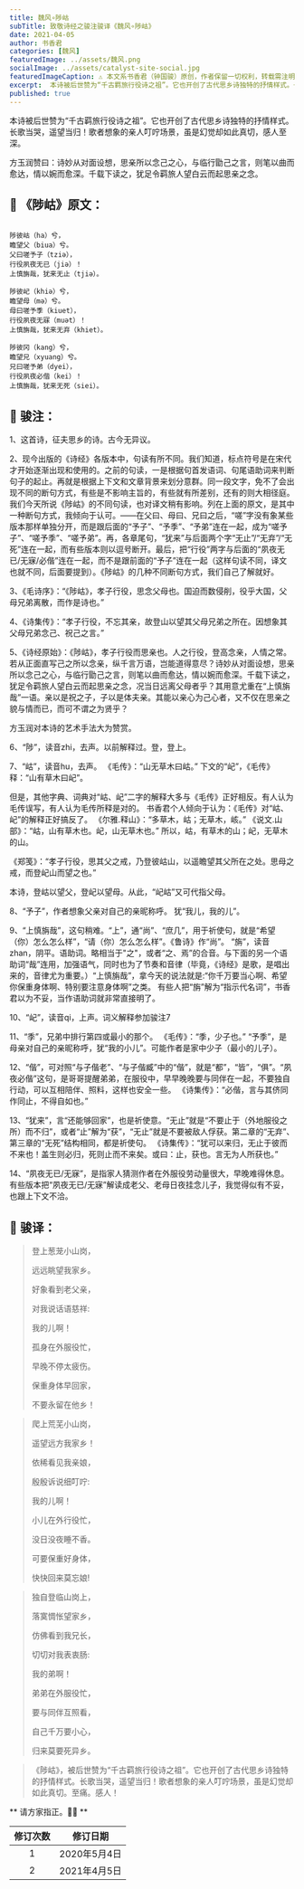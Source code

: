 ```yaml
---
title: 魏风∘陟岵
subTitle: 致敬诗经之骏注骏译《魏风∘陟岵》 
date: 2021-04-05 
author: 书香君
categories: [魏风]
featuredImage: ../assets/魏风.png
socialImage: ../assets/catalyst-site-social.jpg
featuredImageCaption: ⚠️️ 本文系书香君（钟国骏）原创，作者保留一切权利，转载需注明出处。
excerpt:  本诗被后世赞为“千古羁旅行役诗之祖”。它也开创了古代思乡诗独特的抒情样式。长歌当哭，遥望当归！歌者想象的亲人叮咛场景，虽是幻觉却如此真切，感人至深。  方玉润赞曰：诗妙从对面设想，思亲所以念己之心，与临行勖己之言，则笔以曲而愈达，情以婉而愈深。千载下读之，犹足令羁旅人望白云而起 
published: true
---
```


本诗被后世赞为“千古羁旅行役诗之祖”。它也开创了古代思乡诗独特的抒情样式。长歌当哭，遥望当归！歌者想象的亲人叮咛场景，虽是幻觉却如此真切，感人至深。

方玉润赞曰：诗妙从对面设想，思亲所以念己之心，与临行勖己之言，则笔以曲而愈达，情以婉而愈深。千载下读之，犹足令羁旅人望白云而起思亲之念。

## 🌼 《陟岵》原文：
```

陟彼岵（ha）兮，
瞻望父（biua）兮。
父曰嗟予子（tziə），
行役夙夜无已（jiə）！
上慎旃哉，犹来无止（tjiə）。

陟彼屺（khiə）兮，
瞻望母（mə）兮。
母曰嗟予季（kiuet），
行役夙夜无寐（muət）！
上慎旃哉，犹来无弃（khiet）。

陟彼冈（kang）兮，
瞻望兄（xyuang）兮。
兄曰嗟予弟（dyei），
行役夙夜必偕（kei）！
上慎旃哉，犹来无死（siei）。

```
## 🍁️ 骏注：

1、这首诗，征夫思乡的诗。古今无异议。

2、现今出版的《诗经》各版本中，句读有所不同。我们知道，标点符号是在宋代才开始逐渐出现和使用的。之前的句读，一是根据句首发语词、句尾语助词来判断句子的起止。再就是根据上下文和文章背景来划分意群。同一段文字，免不了会出现不同的断句方式，有些是不影响主旨的，有些就有所差别，还有的则大相径庭。我们今天所说《陟岵》的不同句读，也对译文稍有影响。列在上面的原文，是其中一种断句方式，我倾向于认可。——在父曰、母曰、兄曰之后，“嗟”字没有象某些版本那样单独分开，而是跟后面的“予子”、“予季”、“予弟”连在一起，成为“嗟予子”、“嗟予季”、“嗟予弟”。再，各章尾句，“犹来”与后面两个字“无止”/“无弃”/“无死”连在一起，而有些版本则以逗号断开。最后，把“行役”两字与后面的“夙夜无已/无寐/必偕”连在一起，而不是跟前面的“予子”连在一起（这样句读不同，译文也就不同，后面要提到）。《陟岵》的几种不同断句方式，我们自己了解就好。

3、《毛诗序》：“《陟岵》，孝子行役，思念父母也。国迫而数侵削，役乎大国，父母兄弟离散，而作是诗也。”

4、《诗集传》：“孝子行役，不忘其亲，故登山以望其父母兄弟之所在。因想象其父母兄弟念己、祝己之言。”

5、《诗经原始》：《陟岵》，孝子行役而思亲也。人之行役，登高念亲，人情之常。若从正面直写己之所以念亲，纵千言万语，岂能道得意尽？诗妙从对面设想，思亲所以念己之心，与临行勖己之言，则笔以曲而愈达，情以婉而愈深。千载下读之，犹足令羁旅人望白云而起思亲之念，况当日远离父母者乎？其用意尤重在“上慎旃哉”一语。亲以是祝之子，子以是体夫亲。其能以亲心为己心者，又不仅在思亲之貌与情而已，而可不谓之为贤乎？

方玉润对本诗的艺术手法大为赞赏。

6、“陟”，读音zhi，去声。以前解释过。登，登上。

7、“岵”，读音hu，去声。
《毛传》：“山无草木曰岵。”
下文的“屺”，《毛传》释：“山有草木曰屺”。

但是，其他字典、词典对“岵、屺”二字的解释大多与《毛传》正好相反。有人认为毛传误写，有人认为毛传所释是对的。
书香君个人倾向于认为：《毛传》对“岵、屺”的解释正好搞反了。
《尔雅.释山》：“多草木，岵；无草木，峐。”
《说文.山部》：“岵，山有草木也。屺，山无草木也。”
所以，岵，有草木的山；屺，无草木的山。

《郑笺》：“孝子行役，思其父之戒，乃登彼岵山，以遥瞻望其父所在之处。思母之戒，而登屺山而望之也。”

本诗，登岵以望父，登屺以望母。从此，“屺岵”又可代指父母。

8、“予子”，作者想象父亲对自己的亲昵称呼。 犹“我儿，我的儿”。

9、“上慎旃哉”，这句稍难。“上”，通“尚”、“庶几”，用于祈使句，就是“希望（你）怎么怎么样”，“请（你）怎么怎么样”。《鲁诗》作“尚”。
“旃”，读音zhan，阴平。语助词。略相当于"之"，或者“之、焉”的合音。与下面的另一个语助词“哉”连用，加强语气，同时也为了节奏和音律（毕竟，《诗经》是歌，是唱出来的，音律尤为重要。）“上慎旃哉”，拿今天的说法就是:“你千万要当心啊、希望你保重身体啊、特别要注意身体啊”之类。
有些人把“旃”解为“指示代名词”，书香君以为不妥，当作语助词就非常直接明了。

10、“屺”，读音qi，上声。词义解释参加骏注7

11、“季”，兄弟中排行第四或最小的那个。
《毛传》：“季，少子也。”
“予季”，是母亲对自己的亲昵称呼，犹“我的小儿”。可能作者是家中少子（最小的儿子）。

12、“偕”，可对照“与子偕老”、“与子偕臧”中的“偕”，就是“都”，“皆”，“俱”。“夙夜必偕”这句，是哥哥提醒弟弟，在服役中，早早晚晚要与同伴在一起，不要独自行动，可以互相陪伴、照料，这样也安全一些。
《诗集传》：“必偕，言与其侪同作同止，不得自如也。”

13、“犹来”，言“还能够回家”，也是祈使意。“无止”就是“不要止于（外地服役之所）而不归”，或者“止”解为“获”，“无止”就是不要被敌人俘获。第二章的“无弃”、第三章的“无死”结构相同，都是祈使句。
《诗集传》：“犹可以来归，无止于彼而不来也！盖生则必归，死则止而不来矣。或曰：止，获也。言无为人所获也。”

14、“夙夜无已/无寐”，是指家人猜测作者在外服役劳动量很大，早晚难得休息。有些版本把“夙夜无已/无寐”解读成老父、老母日夜挂念儿子，我觉得似有不妥，也跟上下文不洽。

## 🍁️ 骏译：

> 登上葱茏小山岗，
> 
> 远远眺望我家乡。
> 
> 好象看到老父亲，
> 
> 对我说话语慈祥:
> 
> 我的儿啊！
> 
> 孤身在外服役忙，
> 
> 早晚不停太疲伤。
> 
> 保重身体早回家，
> 
> 不要永留在他乡！

> 爬上荒芜小山岗，
> 
> 遥望远方我家乡！
> 
> 依稀看见我亲娘，
> 
> 殷殷诉说细叮咛:
> 
> 我的儿啊！
> 
> 小儿在外行役忙，
> 
> 没日没夜睡不香。
> 
> 可要保重好身体，
> 
> 快快回来莫忘娘!

> 独自登临山岗上，
> 
> 落寞惆怅望家乡，
> 
> 仿佛看到我兄长，
> 
> 切切对我表衷肠:
> 
> 我的弟啊！
> 
> 弟弟在外服役忙，
> 
> 要与同伴互照看，
> 
> 自己千万要小心，
> 
> 归来莫要死异乡。

> 《陟岵》，被后世赞为“千古羁旅行役诗之祖”。它也开创了古代思乡诗独特的抒情样式。长歌当哭，遥望当归！歌者想象的亲人叮咛场景，虽是幻觉却如此真切。至痛。感人！

** 请方家指正。🙏🏻 **

| 修订次数      | 修订日期 | 
|   :----: |    :----:   | 
| 1    | 2020年5月4日       | 
| 2    | 2021年4月5日       | 

